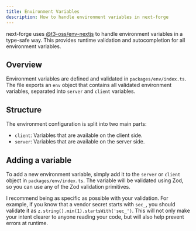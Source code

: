 ```yaml
---
title: Environment Variables
description: How to handle environment variables in next-forge
---
```


next-forge uses [@t3-oss/env-nextjs](https://github.com/t3-oss/t3-env) to handle environment variables in a type-safe way. This provides runtime validation and autocompletion for all environment variables.

## Overview

Environment variables are defined and validated in `packages/env/index.ts`. The file exports an `env` object that contains all validated environment variables, separated into `server` and `client` variables.

## Structure

The environment configuration is split into two main parts:

- `client`: Variables that are available on the client side.
- `server`: Variables that are available on the server side.

## Adding a variable

To add a new environment variable, simply add it to the `server` or `client` object in `packages/env/index.ts`. The variable will be validated using Zod, so you can use any of the Zod validation primitives.

I recommend being as specific as possible with your validation. For example, if you know that a vendor secret starts with `sec_`, you should validate it as `z.string().min(1).startsWith('sec_')`. This will not only make your intent clearer to anyone reading your code, but will also help prevent errors at runtime.